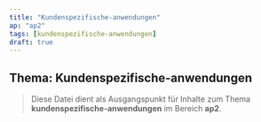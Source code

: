 ```yaml
---
title: "Kundenspezifische-anwendungen"
ap: "ap2"
tags: [kundenspezifische-anwendungen]
draft: true
---
```


## Thema: Kundenspezifische-anwendungen

> Diese Datei dient als Ausgangspunkt für Inhalte zum Thema **kundenspezifische-anwendungen** im Bereich **ap2**.

